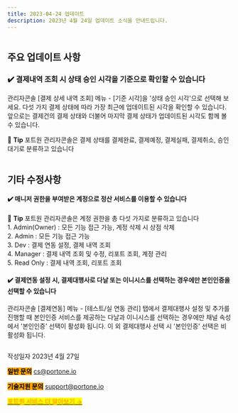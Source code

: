```yaml
---
title: 2023-04-24 업데이트
description: 2023년 4월 24일 업데이트 소식을 안내드립니다.
---
```





<figure><img src="/gitbook-assets/ko/banner_1920x700.png" alt=""/><figcaption></figcaption></figure>

## 주요 업데이트 사항

### ✔️ 결제내역 조회 시 상태 승인 시각을 기준으로 확인할 수 있습니다

관리자콘솔 \[결제 상세 내역 조회] 메뉴 - \[기준 시각]을 '상태 승인 시각'으로 선택해 보세요. 다섯 가지 결제 상태에 따라 가장 최근에 업데이트된 시각을 확인할 수 있습니다. 앞으로는 결제건의 결제 상태와 더불어 마지막 결제 상태가 업데이트된 시각도 함께 볼 수 있습니다.&#x20;

💬 **Tip** 포트원 관리자콘솔은 결제 상태를 결제완료, 결제예정, 결제실패, 결제취소, 승인대기로 분류하고 있습니다

<figure><img src="/gitbook-assets/ko/screenshot 2023-04-25 6.22.12.png" alt=""/><figcaption></figcaption></figure>

## 기타 수정사항

#### ✔️ 매니저 권한을 부여받은 계정으로 정산 서비스를 이용할 수 있습니다

💬 **Tip** 포트원 관리자콘솔은 계정 권한을 총 다섯 가지로 분류하고 있습니다\
&#x20;           1\. Admin(Owner) : 모든 기능 접근 가능, 계정 삭제 시 상점 삭제\
&#x20;         2\. Admin : 모든 기능 접근 가능\
&#x20;         3\. Dev : 결제 연동 설정, 결제 내역 조회\
&#x20;         4\. Manager : 결제 내역 조회 및 수정, 리포트 조회, 계정 관리\
&#x20;         5\. Read Only : 결제 내역 조회, 리포트 조회

#### ✔️ 결제연동 설정 시, 결제대행사로 다날 또는 이니시스를 선택하는 경우에만 본인인증을 선택할 수 있습니다

관리자콘솔 \[결제연동] 메뉴 - \[테스트/실 연동 관리] 탭에서 결제대행사 설정 및 추가를 진행할 때 본인인증 서비스를 제공하는 다날과 이니시스를 선택하는 경우에만 채널 속성에서 '본인인증' 선택이 활성화 됩니다. 이 외 결제대행사 선택 시 '본인인증' 선택은 비활성화 됩니다.

<figure><img src="/gitbook-assets/ko/screenshot 2023-04-25 7.16.07.png" alt=""/><figcaption></figcaption></figure>





&#x20;                                                                                                                        작성일자  2023년 4월 27일



<mark style="background-color:orange;">**일반 문의**</mark>  cs@portone.io

<mark style="background-color:orange;">**기술지원 문의**</mark>  support@portone.io

[<mark style="color:orange;">**포트원 서비스 더 알아보기 →**</mark>](https://portone.io/korea/ko/service)
